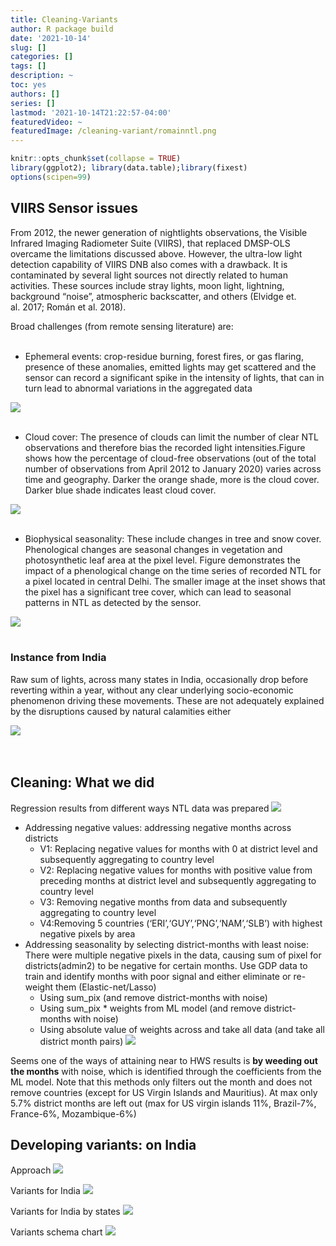 ```yaml
---
title: Cleaning-Variants
author: R package build
date: '2021-10-14'
slug: []
categories: []
tags: []
description: ~
toc: yes
authors: []
series: []
lastmod: '2021-10-14T21:22:57-04:00'
featuredVideo: ~
featuredImage: /cleaning-variant/romainntl.png
---
```




```r
knitr::opts_chunk$set(collapse = TRUE)
library(ggplot2); library(data.table);library(fixest)
options(scipen=99)
```

## VIIRS Sensor issues

From 2012, the newer generation of nightlights observations, the Visible Infrared Imaging Radiometer Suite (VIIRS), that replaced DMSP-OLS overcame the limitations discussed above.
However, the ultra-low light detection capability of VIIRS DNB also comes with a drawback. It is contaminated by several light sources not directly related to human activities. These sources include stray lights, moon light, lightning, background “noise”, atmospheric backscatter, and others (Elvidge et. al. 2017; Román et al. 2018).

Broad challenges (from remote sensing literature) are:
&nbsp;&nbsp;
<br /> 
<br /> 
 
- Ephemeral events: crop-residue burning, forest fires, or gas flaring, presence of these anomalies, emitted lights may get scattered and the sensor can record a significant spike in the intensity of lights, that can in turn lead to abnormal variations in the aggregated data
  
![](/cleaning-variant/ephemeral.png)
<br /> 
<br /> 

- Cloud cover: The presence of clouds can limit the number of clear NTL observations and therefore bias the recorded light intensities.Figure shows how the percentage of cloud-free observations (out of the total number of observations from April 2012 to January 2020) varies across time and geography. Darker the orange shade, more is the cloud cover. Darker blue shade indicates least cloud cover.

![](/cleaning-variant/cloudcvr.png)
<br /> 
<br /> 
  
- Biophysical seasonality: These include changes in tree and snow cover. Phenological changes are seasonal changes in vegetation and photosynthetic leaf area at the pixel level. Figure demonstrates the impact of a phenological change on the time series of recorded NTL for a pixel located in central Delhi. The smaller image at the inset shows that the pixel has a significant tree cover, which can lead to seasonal patterns in NTL as detected by the sensor. 

![](/cleaning-variant/biophysesn.png)
<br /> 
<br /> 

### Instance from India
Raw sum of lights, across many states in India, occasionally drop before reverting within a year, without any clear underlying socio-economic phenomenon driving these movements. These are not adequately explained by the disruptions caused by natural calamities either

![](/cleaning-variant/indmnth_clean.png)
<br /> 
<br /> 
<br /> 


## Cleaning: What we did

Regression results from different ways NTL data was prepared
![](/cleaning-variant/results-cleaning.png)

- Addressing negative values: addressing negative months across districts
  - V1: Replacing negative values for months with 0 at district level and subsequently aggregating to country level 
  - V2: Replacing negative values for months with positive value from preceding months at district level and subsequently aggregating to country level 
  - V3: Removing negative months from data and subsequently aggregating to country level 
  - V4:Removing 5 countries ('ERI','GUY','PNG','NAM','SLB’) with highest negative pixels by area


- Addressing seasonality by selecting district-months with least noise:  There were multiple negative pixels in the data, causing sum of pixel for districts(admin2) to be negative for certain months. Use GDP data to train and identify months with poor signal and either eliminate or re-weight them (Elastic-net/Lasso)
  - Using sum_pix (and remove district-months with noise) 
  - Using sum_pix * weights from ML model (and remove district-months with noise)
  - Using absolute value of weights across and take all data (and take all district month pairs)
![](/cleaning-variant/gbm-relinf.png)

Seems one of the ways of attaining near to HWS results is **by weeding out the months** with noise, which is identified through the coefficients from the ML model.  Note that this methods only filters out the month and does not remove countries (except for US Virgin Islands and Mauritius). At max only 5.7% district months are left out (max for US virgin islands 11%,  Brazil-7%, France-6%, Mozambique-6%)




## Developing variants: on India 


Approach
![](/cleaning-variant/thinkingvar.png)



Variants for India
![](/cleaning-variant/allv-ind.png)

Variants for India by states
![](/cleaning-variant/allv-indst.png)





Variants schema chart
![](/cleaning-variant/variantsorg.png)

